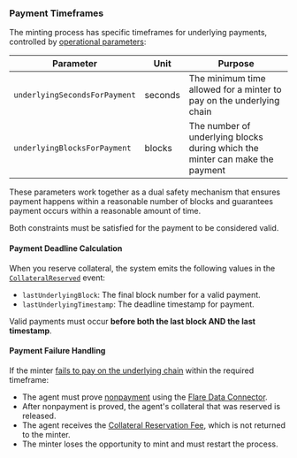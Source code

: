 ### Payment Timeframes

The minting process has specific timeframes for underlying payments, controlled by [operational parameters](/fassets/operational-parameters):

| Parameter                     | Unit    | Purpose                                                                      |
| ----------------------------- | ------- | ---------------------------------------------------------------------------- |
| `underlyingSecondsForPayment` | seconds | The minimum time allowed for a minter to pay on the underlying chain         |
| `underlyingBlocksForPayment`  | blocks  | The number of underlying blocks during which the minter can make the payment |

These parameters work together as a dual safety mechanism that ensures payment happens within a reasonable number of blocks and guarantees payment occurs within a reasonable amount of time.

Both constraints must be satisfied for the payment to be considered valid.

#### Payment Deadline Calculation

When you reserve collateral, the system emits the following values in the [`CollateralReserved`](/fassets/reference/IAssetManagerEvents#collateralreserved) event:

- `lastUnderlyingBlock`: The final block number for a valid payment.
- `lastUnderlyingTimestamp`: The deadline timestamp for payment.

Valid payments must occur **before both the last block AND the last timestamp**.

#### Payment Failure Handling

If the minter [fails to pay on the underlying chain](/fassets/minting#payment-failure) within the required timeframe:

- The agent must prove [nonpayment](/fdc/attestation-types/referenced-payment-nonexistence) using the [Flare Data Connector](/fdc/overview).
- After nonpayment is proved, the agent's collateral that was reserved is released.
- The agent receives the [Collateral Reservation Fee](/fassets/minting#collateral-reservation-fee), which is not returned to the minter.
- The minter loses the opportunity to mint and must restart the process.
